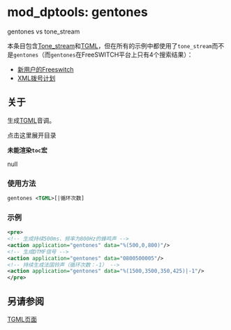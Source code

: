 # mod_dptools: gentones

gentones vs tone_stream

本条目包含[Tone_stream](./mod-dptools:-gentones/Tone_stream_6586599.mdx#about)和[TGML](./mod-dptools:-gentones/TGML_6586573.mdx#lua)，但在所有的示例中都使用了`tone_stream`而不是`gentones`（而`gentones`在FreeSWITCH平台上只有4个搜索结果）：

* [新用户的Freeswitch](../../[DEAD/Freeswitch-for-new-people_13173027.mdx#about)
* [XML拨号计划](../../Dialplan/XML-Dialplan/index.mdx#about)

## 关于

生成[TGML](./mod-dptools:-gentones/TGML_6586573.mdx#lua)音调。

点击这里展开目录

**未能渲染`toc`宏**

null

### 使用方法

```xml
gentones <TGML>[|循环次数]
```

### 示例

```xml
<pre>
<!-- 生成持续500ms、频率为800Hz的蜂鸣声 -->
<action application="gentones" data="%(500,0,800)"/>
<!-- 生成DTMF信号 -->
<action application="gentones" data="0800500005"/>
<!-- 持续生成法国铃声（循环次数：-1） -->
<action application="gentones" data="%(1500,3500,350,425)|-1"/>
</pre>
```

## 另请参阅

[TGML页面](./mod-dptools:-gentones/TGML_6586573.mdx#lua)